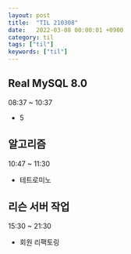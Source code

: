 ```yaml
---
layout: post
title:  "TIL 210308"
date:   2022-03-08 00:00:01 +0900
category: til
tags: ["til"]
keywords: ["til"]
---
```


## Real MySQL 8.0
08:37 ~ 10:37
- 5

## 알고리즘
10:47 ~ 11:30 
- 테트로미노

## 리슨 서버 작업
15:30 ~ 21:30
- 회원 리팩토링

